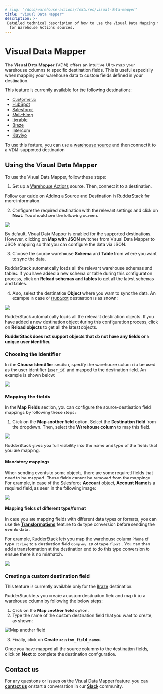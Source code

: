 ```yaml
---
# slug: "/docs/warehouse-actions/features/visual-data-mapper"
title: "Visual Data Mapper"
description: >-
 Detailed technical description of how to use the Visual Data Mapping feature
  for Warehouse Actions sources.
---
```


# Visual Data Mapper

The **Visual Data Mapper** \(VDM\) offers an intuitive UI to map your warehouse columns to specific destination fields. This is useful especially when mapping your warehouse data to custom fields defined in your destination.

<div class="infoBlock">

  This feature is currently available for the following destinations:
 <ul>
  <li><a href="https://rudderstack.com/docs/destinations/marketing/customer.io/">Customer.io</a></li>
  <li><a href="https://rudderstack.com/docs/destinations/crm/hubspot/">HubSpot</a></li>
  <li><a href="https://rudderstack.com/docs/destinations/crm/salesforce/">Salesforce</a></li>
  <li><a href="https://rudderstack.com/docs/destinations/marketing/mailchimp/">Mailchimp</a></li>
  <li><a href="https://rudderstack.com/docs/destinations/marketing/iterable/">Iterable</a></li>
  <li><a href="https://rudderstack.com/docs/destinations/marketing/braze/">Braze</a></li>
  <li><a href="https://rudderstack.com/docs/destinations/business-messaging/intercom/">Intercom</a></li>
  <li><a href="https://rudderstack.com/docs/destinations/marketing/klaviyo/">Klaviyo</a></li>
 </ul>
</div>

<div class="successBlock">

To use this feature, you can use a <a href="https://rudderstack.com/docs/warehouse-actions/">warehouse source</a> and then connect it to a VDM-supported destination.
</div>

## Using the Visual Data Mapper

To use the Visual Data Mapper, follow these steps:

1. Set up a [Warehouse Actions](https://rudderstack.com/docs/warehouse-actions/) source. Then, connect it to a destination.

<div class="infoBlock">

Follow our guide on <a href="https://rudderstack.com/docs/connections/adding-source-and-destination-rudderstack/">Adding a Source and Destination in RudderStack</a> for more information.
</div>

2. Configure the required destination with the relevant settings and click on **Next**. You should see the following screen:
  
<img src="../../assets/warehouse-actions-sources/vdm-object.png" />

<div class="infoBlock">

By default, Visual Data Mapper is enabled for the supported destinations. However, clicking on **Map with JSON** switches from Visual Data Mapper to JSON mapping so that you can configure the data via JSON.
</div>

3. Choose the source warehouse **Schema** and **Table** from where you want to sync the data.

<div class="successBlock">

RudderStack automatically loads all the relevant warehouse schemas and tables. If you have added a new schema or table during this configuration process, click on <strong>Reload schemas and tables</strong> to get all the latest schemas and tables.
</div>

4. Also, select the destination **Object** where you want to sync the data. An example in case of [HubSpot](https://rudderstack.com/docs/destinations/crm/hubspot/) destination is as shown:

<img src="../../assets/vdm-2.png" />

<div class="successBlock">

RudderStack automatically loads all the relevant destination objects. If you have added a new destination object during this configuration process, click on <strong>Reload objects</strong> to get all the latest objects.
</div>

<div class="warningBlock">

<strong>RudderStack does not support objects that do not have any fields or a unique user identifier.</strong>
</div>

### Choosing the identifier

In the **Choose Identifier** section, specify the warehouse column to be used as the user identifier \(`user_id`\) and mapped to the destination field. An example is shown below:

<img src="../../assets/vdm-3.png" />

### Mapping the fields

In the **Map Fields** section, you can configure the source-destination field mappings by following these steps:

1. Click on the **Map another field** option. Select the **Destination field** from the dropdown. Then, select the **Warehouse column** to map this field.

<img src="../../assets/vdm-4.png" />

<div class="successBlock">

RudderStack gives you full visibility into the name and type of the fields that you are mapping. 
</div>

#### Mandatory mappings

When sending events to some objects, there are some required fields that need to be mapped. These fields cannot be removed from the mappings. For example, in case of the Salesforce **Account** object, **Account Name** is a required field, as seen in the following image:

<img src="../../assets/vdm-5.png" />

#### Mapping fields of different type/format

In case you are mapping fields with different data types or formats, you can use the [**Transformations**](https://rudderstack.com/docs/transformations/) feature to do type conversion before sending the events data. 

For example, RudderStack lets you map the warehouse column `Phone` of type `string` to a destination field `Company ID` of type `float` . You can then add a transformation at the destination end to do this type conversion to ensure there is no mismatch.

<img src="../../assets/vdm-6.png" />

### Creating a custom destination field

<div class="warningBlock">

 This feature is currently available only for the <a href="https://rudderstack.com/docs/destinations/marketing/braze/">Braze</a> destination.
</div>

RudderStack lets you create a custom destination field and map it to a warehouse column by following the below steps:

1. Click on the **Map another field** option. 
2. Type the name of the custom destination field that you want to create, as shown:

<img src="../../assets/vdm-7.png" alt="Map another field" />

3. Finally, click on **Create `<custom_field_name>`**.

Once you have mapped all the source columns to the destination fields, click on **Next** to complete the destination configuration.

## Contact us

For any questions or issues on the Visual Data Mapper feature, you can [**contact us**](mailto:%20docs@rudderstack.com) or start a conversation in our [**Slack**](https://rudderstack.com/join-rudderstack-slack-community) community.
